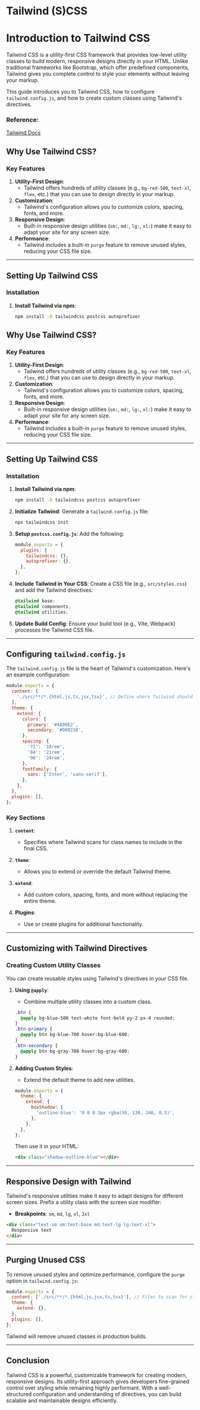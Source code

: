
<Meta title="Styling/Tailwind" />

# Tailwind (S)CSS

# Introduction to Tailwind CSS

Tailwind CSS is a utility-first CSS framework that provides low-level utility classes to build modern, responsive designs directly in your HTML. Unlike traditional frameworks like Bootstrap, which offer predefined components, Tailwind gives you complete control to style your elements without leaving your markup.

This guide introduces you to Tailwind CSS, how to configure `tailwind.config.js`, and how to create custom classes using Tailwind's directives.

### Reference:

[Tailwind Docs](https://tailwindcss.com/docs/installation)

## Why Use Tailwind CSS?

### Key Features
1. **Utility-First Design**:
   - Tailwind offers hundreds of utility classes (e.g., `bg-red-500`, `text-xl`, `flex`, etc.) that you can use to design directly in your markup.
2. **Customization**:
   - Tailwind's configuration allows you to customize colors, spacing, fonts, and more.
3. **Responsive Design**:
   - Built-in responsive design utilities (`sm:`, `md:`, `lg:`, `xl:`) make it easy to adapt your site for any screen size.
4. **Performance**:
   - Tailwind includes a built-in `purge` feature to remove unused styles, reducing your CSS file size.

---

## Setting Up Tailwind CSS

### Installation

1. **Install Tailwind via npm**:
   ```bash
   npm install -D tailwindcss postcss autoprefixer


## Why Use Tailwind CSS?

### Key Features
1. **Utility-First Design**:
   - Tailwind offers hundreds of utility classes (e.g., `bg-red-500`, `text-xl`, `flex`, etc.) that you can use to design directly in your markup.
2. **Customization**:
   - Tailwind's configuration allows you to customize colors, spacing, fonts, and more.
3. **Responsive Design**:
   - Built-in responsive design utilities (`sm:`, `md:`, `lg:`, `xl:`) make it easy to adapt your site for any screen size.
4. **Performance**:
   - Tailwind includes a built-in `purge` feature to remove unused styles, reducing your CSS file size.

---

## Setting Up Tailwind CSS

### Installation

1. **Install Tailwind via npm**:
   ```bash
   npm install -D tailwindcss postcss autoprefixer
   ```

2. **Initialize Tailwind**:
   Generate a `tailwind.config.js` file:
   ```bash
   npx tailwindcss init
   ```

3. **Setup `postcss.config.js`**:
   Add the following:
   ```javascript
   module.exports = {
     plugins: {
       tailwindcss: {},
       autoprefixer: {},
     },
   };
   ```

4. **Include Tailwind in Your CSS**:
   Create a CSS file (e.g., `src/styles.css`) and add the Tailwind directives:
   ```css
   @tailwind base;
   @tailwind components;
   @tailwind utilities;
   ```

5. **Update Build Config**:
   Ensure your build tool (e.g., Vite, Webpack) processes the Tailwind CSS file.

---

## Configuring `tailwind.config.js`

The `tailwind.config.js` file is the heart of Tailwind's customization. Here's an example configuration:

```javascript
module.exports = {
  content: [
    './src/**/*.{html,js,ts,jsx,tsx}', // Define where Tailwind should look for classes
  ],
  theme: {
    extend: {
      colors: {
        primary: '#4A90E2',
        secondary: '#D0021B',
      },
      spacing: {
        '72': '18rem',
        '84': '21rem',
        '96': '24rem',
      },
      fontFamily: {
        sans: ['Inter', 'sans-serif'],
      },
    },
  },
  plugins: [],
};
```

### Key Sections

1. **`content`**:
   - Specifies where Tailwind scans for class names to include in the final CSS.

2. **`theme`**:
   - Allows you to extend or override the default Tailwind theme.

3. **`extend`**:
   - Add custom colors, spacing, fonts, and more without replacing the entire theme.

4. **Plugins**:
   - Use or create plugins for additional functionality.

---

## Customizing with Tailwind Directives

### Creating Custom Utility Classes

You can create reusable styles using Tailwind's directives in your CSS file.

1. **Using `@apply`**:
   - Combine multiple utility classes into a custom class.
   ```css
   .btn {
     @apply bg-blue-500 text-white font-bold py-2 px-4 rounded;
   }
   .btn-primary {
     @apply btn bg-blue-700 hover:bg-blue-600;
   }
   .btn-secondary {
     @apply btn bg-gray-700 hover:bg-gray-600;
   }
   ```

2. **Adding Custom Styles**:
   - Extend the default theme to add new utilities.
   ```javascript
   module.exports = {
     theme: {
       extend: {
         boxShadow: {
           'outline-blue': '0 0 0 3px rgba(59, 130, 246, 0.5)',
         },
       },
     },
   };
   ```

   Then use it in your HTML:
   ```html
   <div class="shadow-outline-blue"></div>
   ```

---

## Responsive Design with Tailwind

Tailwind's responsive utilities make it easy to adapt designs for different screen sizes. Prefix a utility class with the screen size modifier:
- **Breakpoints**: `sm`, `md`, `lg`, `xl`, `2xl`

```html
<div class="text-sm sm:text-base md:text-lg lg:text-xl">
  Responsive text
</div>
```

---

## Purging Unused CSS

To remove unused styles and optimize performance, configure the `purge` option in `tailwind.config.js`:
```javascript
module.exports = {
  content: ['./src/**/*.{html,js,jsx,ts,tsx}'], // Files to scan for classes
  theme: {
    extend: {},
  },
  plugins: [],
};
```

Tailwind will remove unused classes in production builds.

---

## Conclusion

Tailwind CSS is a powerful, customizable framework for creating modern, responsive designs. Its utility-first approach gives developers fine-grained control over styling while remaining highly performant. With a well-structured configuration and understanding of directives, you can build scalable and maintainable designs efficiently.
```